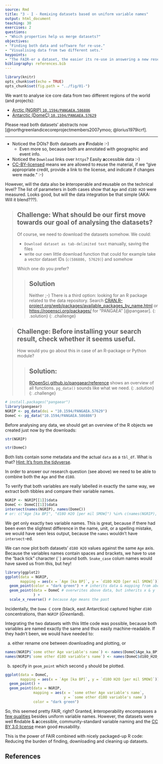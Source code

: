 ```yaml
---
source: Rmd
title: "3 - I - Remixing datasets based on uniform variable names"
output: html_document
teaching: 30
exercises: 2
questions:
- "Which properties help us merge datasets?"
objectives:
- "Finding both data and software for re-use."
- "Visualising data from two different sets."
keypoints:
- "The FAIR-er a dataset, the easier its re-use in answering a new research questions"
bibliography: references.bib
---
```


```r
library(knitr)
opts_chunk$set(echo = TRUE)
opts_chunk$set(fig.path = "../fig/01-")
```

We want to analyse ice core data from two different regions of the world (and projects):

- [Arctic (NGRIP) `10.1594/PANGAEA.586886`](https://doi.pangaea.de/10.1594/PANGAEA.586886)
- [Antarctic (DomeC) `10.1594/PANGAEA.57629`](https://doi.pangaea.de/10.1594/PANGAEA.57629)

Please read both datasets' abstracts now [@northgreenlandicecoreprojectmembers2007ymoo; @lorius1979icrf].

---

- Noticed the DOIs? Both datasets are **F**indable :-)
  - Even more so, because both are annotated with geographic and event info.
- Noticed the `Download` links over `https`? Easily **a**ccessible data :-)
- [CC-BY-licensed](https://creativecommons.org/licenses/by/3.0/) means we are
  allowed to **r**euse the material, if we "give appropriate credit, provide a 
  link to the license, and indicate if changes were made." :-) 


However, will the data also be **i**nteroperable and **r**eusable on the technical level? The list of parameters in both cases show that `Age` and `d18O H2O` were measured. Looks good, but will the data integration be that simple (AKA: Will it blend???).

> ## Challenge: What should be our first move towards our goal of analysing the datasets?
>
> Of course, we need to download the datasets somehow. We could:
>
> - `Download dataset as tab-delimited text` manually, saving the files
> - write our own little download function that could for example take a vector dataset IDs (`c(586886, 57629)`) and somehow
>
> Which one do you prefer?
>
> > ## Solution
> >
> > Neither ;-) There is a third option: looking for an R package
> > related to the data repository. Search
> > [CRAN.R-project.org/web/packages/available_packages_by_name.html
> > ](https://cran.r-project.org/web/packages/available_packages_by_name.html)
> >  or [https://ropensci.org/packages/](ROpenSci.org/packages) for
> > "PANGAEA" [@pangaear].
> {: .solution}
{: .challenge}


> ## Challenge: Before installing your search result, check whether it seems useful.
>
> How would you go about this in case of an R-package or Python module?
>
> > ## Solution:
> >
> > [ROpenSci.github.io/pangaear/reference
> > ](https://ropensci.github.io/pangaear/reference/index.html) shows
> > an overview of all functions. `pg_data()` sounds like what we need.
> {: .solution}
{: .challenge}


```r
# install.packages("pangaear")
library(pangaear)
NGRIP <- pg_data(doi = "10.1594/PANGAEA.57629")
DomeC <- pg_data("10.1594/PANGAEA.586886")
```

Before analysing any data, we should get an overview of the R objects we created just now by the downloads:

```r
str(NGRIP)
```

```r
str(DomeC)
```

Both lists contain some metadata and the actual `data` as a `tbl_df`. What is that? [Hint: It's from the tidyverse](https://tibble.tidyverse.org/).

In order to answer our research question (see above) we need to be able to combine
both the `Age` and the `d18O`.

To verify that both variables are really labelled in exactly the same way, we extract both tibbles and compare their variable names.

```r
NGRIP <- NGRIP[[1]]$data
DomeC <- DomeC[[1]]$data
intersect(names(NGRIP), names(DomeC))
# or: c("Age [ka BP]", "d18O H2O [per mil SMOW]") %in% c(names(NGRIP), names(DomeC))
```

We get only exactly two variable names. This is great, because if there had been even the slightest difference in the name, unit, or a spelling mistake, we would have seen less output, because the `names` wouldn't have `intersect`-ed.

We can now plot both datasets' `d18O H2O` values against the same `Age` axis. Because the variables names contain spaces and brackets, we have to use the "back tick" character (`` ` ``) around both. `Snake_case` colum names would have saved us from this, but hey!

```r
library(ggplot2)
ggplot(data = NGRIP,
       mapping = aes(x = `Age [ka BP]`, y = `d18O H2O [per mil SMOW]`)) +
  geom_point(color = "dark green") + # inherits data & mapping from above
  geom_point(data = DomeC # overwrites above data, but inherits x & y
             ) +
  scale_x_reverse() # because Age means the past
```

Incidentally, the `Dome C` core (black, east Antarctica) captured higher `d18O` concentrations, than `NGRIP` (*Green*land).

Integrating the two datasets with this little code was possible, because both variables are named exactly the same and thus easily machine-readable. If they hadn't been, we would have needed to:

a) either rename one between downloading and plotting, or

```r
names(NGRIP$`some other Age variable's name`) <- names(DomeC$Age_ka_BP)
names(NGRIP$`some other d18O variable's name`) <- names(DomeC$d18O_H2O_per_mil_SMOW)
```

b) specify in `geom_point` which second `y` should be plotted.

```r
ggplot(data = DomeC,
       mapping = aes(x = `Age [ka BP]`, y = `d18O H2O [per mil SMOW]`)) +
  geom_point() +
  geom_point(data = NGRIP,
             mapping = aes(x = `some other Age variable's name`,
                           y = `some other d18O variable's name`)
             color = "dark green")
```

So, this seemed pretty FAIR, right? Granted, **i**nteroperability encompasses a [few qualities](https://blogs.tib.eu/wp/tib/2017/09/12/the-fair-data-principles-for-research-data/#i) besides uniform variable names. However, the datasets were well **f**indable & **a**ccessible, community-standard variable naming and the [CC BY 3.0 license](https://creativecommons.org/licenses/by/3.0/) mean good **r**eusability.

This is the power of FAIR combined with nicely packaged-up R code: Reducing the burden of finding, downloading and cleaning up datasets.


## References
